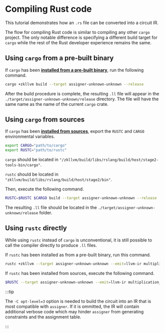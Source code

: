 # Compiling Rust code

This tutorial demonstrates how an `.rs` file can be converted into a circuit IR.

The flow for compiling Rust code is similar to compiling any other `cargo` project. The only notable difference is specifying a different build target for `cargo` while the rest of the Rust developer experience remains the same. 

## Using `cargo` from a pre-built binary

If `cargo` has been [**installed from a pre-built binary**](./installation#using-pre-built-binaries), run the following command. 

```bash
cargo +zkllvm build --target assigner-unknown-unknown --release
```

After the build procedure is complete, the resulting `.ll` file will appear in the `./target/assigner-unknown-unknown/release` directory. The file will have the same name as the name of the current `cargo` crate. 

## Using `cargo` from sources

If `cargo` has been [**installed from sources**](./installation#building-from-sources), export the `RUSTC` and `CARGO` environmental variables.

```bash
export CARGO="path/to/cargo"
export RUSTC="path/to/rustc"
```

`cargo` should be located in `"/zkllvm/build/libs/rslang/build/host/stage2-tools-bin/cargo"`. 

`rustc` should be located in `"zkllvm/build/libs/rslang/build/host/stage2/bin"`.

Then, execute the following command.

```bash
RUSTC=$RUSTC $CARGO build --target assigner-unknown-unknown --release
```

The resulting `.ll` file should be located in the `./target/assigner-unknown-unknown/release` folder. 

## Using `rustc` directly

While using `rustc` instead of `cargo` is unconventional, it is still possible to call the compiler directly to produce `.ll` files.

If `rustc` has been installed as from a pre-built binary, run this command.  

```bash
rustc +zkllvm --target assigner-unknown-unknown --emit=llvm-ir multiplication_example.rs -C opt-level=3
```

If `rustc` has been installed from sources, execute the following command. 

```bash
$RUSTC --target assigner-unknown-unknown --emit=llvm-ir multiplication_example.rs -C opt-level=3
```

:::tip

The `-C opt-level=3` option is needed to build the circuit into an IR that is most compatible with `assigner`. If it is ommitted, the IR will contain additional verbose code which may hinder `assigner` from generating constraints and the assignment table.

:::